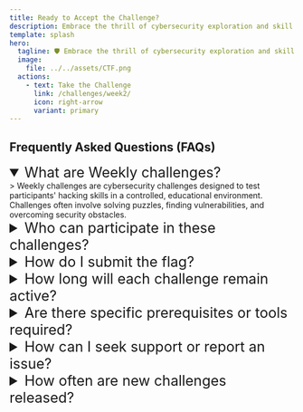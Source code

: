 ```yaml
---
title: Ready to Accept the Challenge?
description: Embrace the thrill of cybersecurity exploration and skill refinement with our Weekly CTF Challenges!
template: splash
hero:
  tagline: 🛡️ Embrace the thrill of cybersecurity exploration and skill refinement with our Weekly CTF Challenges! 🚀
  image:
    file: ../../assets/CTF.png
  actions:
    - text: Take the Challenge
      link: /challenges/week2/
      icon: right-arrow
      variant: primary
---
```


## Frequently Asked Questions (FAQs)
<details open>
  <summary style="font-size: 25px">What are Weekly challenges?</summary>
> Weekly challenges are cybersecurity challenges designed to test participants' hacking skills in a controlled, educational environment. Challenges often involve solving puzzles, finding vulnerabilities, and overcoming security obstacles.
</details>

<details>
  <summary style="font-size: 25px">Who can participate in these challenges?</summary>
> Our challenges are open to anyone passionate about cybersecurity! Whether you're a seasoned professional, a curious beginner, or an enthusiast eager to learn, our challenges cater to diverse skill levels.
</details>

<details>
  <summary style="font-size: 25px">How do I submit the flag?</summary>
> - **Join our Discord Server:** Head over to our Discord server and navigate to the designated "submit-flag" channel.
> - **Submit Your Flag:** Use the command `/submit-flag flag{your_flag}` in the channel. Replace `flag{your_flag}` with the flag code you've obtained during the challenge.
> - **Bot Confirmation:** Our Discord bot will automatically verify the flag you've submitted. It will promptly respond, confirming if your submitted flag is correct or incorrect.

> By following these steps, you can efficiently submit your flags and receive immediate feedback from our Discord bot regarding the accuracy of your submission.
</details>

<details>
  <summary style="font-size: 25px">How long will each challenge remain active?</summary>
> The challenge will be active for a duration of one week. Once this period concludes, the challenge will retire, making way for a new and exciting challenge to take its place.
</details>

<details>
  <summary style="font-size: 25px">Are there specific prerequisites or tools required?</summary>
> No specific prerequisites are mandatory. Basic knowledge of cybersecurity concepts may be helpful, and as for tools, we may recommend certain resources, but participation primarily relies on your problem-solving abilities and willingness to learn.
</details>

<details>
  <summary style="font-size: 25px">How can I seek support or report an issue?</summary>
> If you encounter any issues, have queries, or need assistance, please reach out to us using our discord server. We're here to help.
</details>

<details>
  <summary style="font-size: 25px">How often are new challenges released?</summary>
> New challenges are typically released weekly. Stay tuned to our platform or announcements for updates on challenge schedules.
</details>